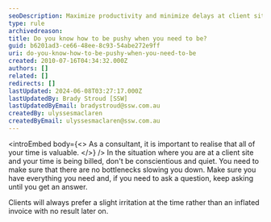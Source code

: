 ```yaml
---
seoDescription: Maximize productivity and minimize delays at client sites by being assertive and asking questions until you get the necessary answers.
type: rule
archivedreason:
title: Do you know how to be pushy when you need to be?
guid: b6201ad3-ce66-48ee-8c93-54abe272e9ff
uri: do-you-know-how-to-be-pushy-when-you-need-to-be
created: 2010-07-16T04:34:32.000Z
authors: []
related: []
redirects: []
lastUpdated: 2024-06-08T03:27:17.000Z
lastUpdatedBy: Brady Stroud [SSW]
lastUpdatedByEmail: bradystroud@ssw.com.au
createdBy: ulyssesmaclaren
createdByEmail: ulyssesmaclaren@ssw.com.au
---
```


<introEmbed
  body={<>
As a consultant, it is important to realise that all of your time is valuable.
  </>}
/>
In the situation where you are at a client site and your time is being billed, don't be conscientious and quiet. You need to make sure that there are no bottlenecks slowing you down. Make sure you have everything you need and, if you need to ask a question, keep asking until you get an answer.

Clients will always prefer a slight irritation at the time rather than an inflated invoice with no result later on.
